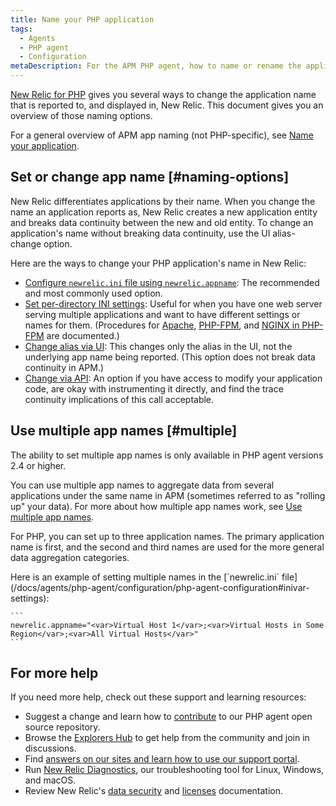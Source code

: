 ```yaml
---
title: Name your PHP application
tags:
  - Agents
  - PHP agent
  - Configuration
metaDescription: For the APM PHP agent, how to name or rename the application''s name as it''s displayed in New Relic.
---
```


[New Relic for PHP](/docs/agents/php-agent/getting-started/introduction-new-relic-php) gives you several ways to change the application name that is reported to, and displayed in, New Relic. This document gives you an overview of those naming options.

For a general overview of APM app naming (not PHP-specific), see [Name your application](/docs/agents/manage-apm-agents/app-naming/name-your-application).

## Set or change app name [#naming-options]

New Relic differentiates applications by their name. When you change the name an application reports as, New Relic creates a new application entity and breaks data continuity between the new and old entity. To change an application's name without breaking data continuity, use the UI alias-change option.

Here are the ways to change your PHP application's name in New Relic:

* [Configure `newrelic.ini` file using `newrelic.appname`](/docs/agents/php-agent/configuration/php-agent-configuration#inivar-appname): The recommended and most commonly used option.
* [Set per-directory INI settings](/docs/agents/php-agent/configuration/php-directory-ini-settings): Useful for when you have one web server serving multiple applications and want to have different settings or names for them. (Procedures for [Apache](/docs/agents/php-agent/configuration/php-directory-ini-settings#perdir-apache), [PHP-FPM](/docs/agents/php-agent/configuration/php-directory-ini-settings#php-fpm_per-dir), and [NGINX in PHP-FPM](/docs/agents/php-agent/configuration/php-directory-ini-settings#PHP-FPM_nginix) are documented.)
* [Change alias via UI](/docs/agents/manage-apm-agents/app-naming/name-your-application#app-alias): This changes only the alias in the UI, not the underlying app name being reported. (This option does not break data continuity in APM.)
* [Change via API](/docs/agents/php-agent/php-agent-api/newrelic_set_appname): An option if you have access to modify your application code, are okay with instrumenting it directly, and find the trace continuity implications of this call acceptable.

## Use multiple app names [#multiple]

<Callout variant="important">
  The ability to set multiple app names is only available in PHP agent versions 2.4 or higher.
</Callout>

You can use multiple app names to aggregate data from several applications under the same name in APM (sometimes referred to as "rolling up" your data). For more about how multiple app names work, see [Use multiple app names](/docs/agents/manage-apm-agents/app-naming/use-multiple-names-app).

For PHP, you can set up to three application names. The primary application name is first, and the second and third names are used for the more general data aggregation categories.

<CollapserGroup>
  <Collapser
    id="example"
    title="PHP config file example"
  >
    Here is an example of setting multiple names in the [`newrelic.ini` file](/docs/agents/php-agent/configuration/php-agent-configuration#inivar-settings):

    ```
    newrelic.appname="<var>Virtual Host 1</var>;<var>Virtual Hosts in Some Region</var>;<var>All Virtual Hosts</var>"
    ```
  </Collapser>
</CollapserGroup>

## For more help

If you need more help, check out these support and learning resources:

* Suggest a change and learn how to [contribute](https://github.com/newrelic/newrelic-php-agent/issues) to our PHP agent open source repository.
* Browse the [Explorers Hub](https://discuss.newrelic.com/) to get help from the community and join in discussions.
* Find [answers on our sites and learn how to use our support portal](/docs/using-new-relic/welcome-new-relic/get-started/find-help-use-support-portal/).
* Run [New Relic Diagnostics](/docs/using-new-relic/cross-product-functions/troubleshooting/new-relic-diagnostics/), our troubleshooting tool for Linux, Windows, and macOS.
* Review New Relic's [data security](/docs/security/) and [licenses](/docs/licenses/) documentation.